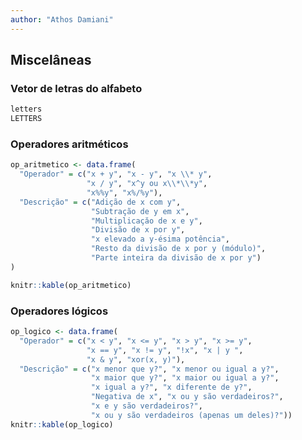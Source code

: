 ```yaml
---
author: "Athos Damiani"
---
```


## Miscelâneas

### Vetor de letras do alfabeto

```r
letters
LETTERS
```

### Operadores aritméticos

```r
op_aritmetico <- data.frame(
  "Operador" = c("x + y", "x - y", "x \\* y", 
                 "x / y", "x^y ou x\\*\\*y", 
                 "x%%y", "x%/%y"),
  "Descrição" = c("Adição de x com y", 
                  "Subtração de y em x",
                  "Multiplicaçăo de x e y", 
                  "Divisão de x por y", 
                  "x elevado a y-ésima potência",
                  "Resto da divisão de x por y (módulo)", 
                  "Parte inteira da divisão de x por y")
) 

knitr::kable(op_aritmetico)
```

### Operadores lógicos

```r
op_logico <- data.frame(
  "Operador" = c("x < y", "x <= y", "x > y", "x >= y", 
                 "x == y", "x != y", "!x", "x | y ", 
                 "x & y", "xor(x, y)"),
  "Descrição" = c("x menor que y?", "x menor ou igual a y?", 
                  "x maior que y?", "x maior ou igual a y?", 
                  "x igual a y?", "x diferente de y?", 
                  "Negativa de x", "x ou y são verdadeiros?", 
                  "x e y são verdadeiros?", 
                  "x ou y são verdadeiros (apenas um deles)?"))
knitr::kable(op_logico)
```
